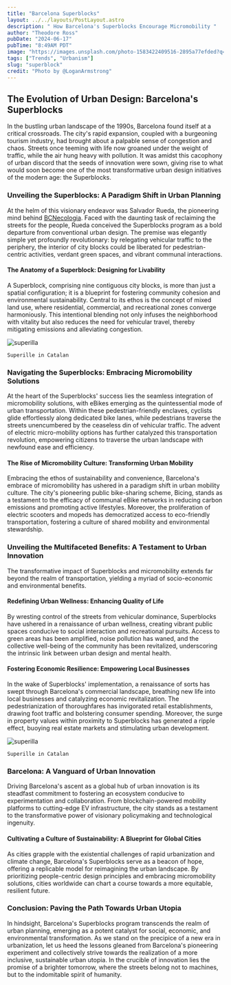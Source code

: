 ```yaml
---
title: "Barcelona Superblocks"
layout: ../../layouts/PostLayout.astro
description: " How Barcelona's Superblocks Encourage Micromobility "
author: "Theodore Ross"
pubDate: "2024-06-17"
pubTime: "8:49AM PDT"
image: "https://images.unsplash.com/photo-1583422409516-2895a77efded?q=80&w=2940&auto=format&fit=crop&ixlib=rb-4.0.3&ixid=M3wxMjA3fDB8MHxwaG90by1wYWdlfHx8fGVufDB8fHx8fA%3D%3D"
tags: ["Trends", "Urbanism"]
slug: "superblock"
credit: "Photo by @LoganArmstrong"
---
```


## The Evolution of Urban Design: Barcelona's Superblocks

In the bustling urban landscape of the 1990s, Barcelona found itself at a critical crossroads. The city's rapid expansion, coupled with a burgeoning tourism industry, had brought about a palpable sense of congestion and chaos. Streets once teeming with life now groaned under the weight of traffic, while the air hung heavy with pollution. It was amidst this cacophony of urban discord that the seeds of innovation were sown, giving rise to what would soon become one of the most transformative urban design initiatives of the modern age: the Superblocks.

### Unveiling the Superblocks: A Paradigm Shift in Urban Planning

At the helm of this visionary endeavor was Salvador Rueda, the pioneering mind behind [BCNecologia](https://www.barcelona.cat/en/discoverbcn/publications/bcnecologia-1). Faced with the daunting task of reclaiming the streets for the people, Rueda conceived the Superblocks program as a bold departure from conventional urban design. The premise was elegantly simple yet profoundly revolutionary: by relegating vehicular traffic to the periphery, the interior of city blocks could be liberated for pedestrian-centric activities, verdant green spaces, and vibrant communal interactions.

#### The Anatomy of a Superblock: Designing for Livability

A Superblock, comprising nine contiguous city blocks, is more than just a spatial configuration; it is a blueprint for fostering community cohesion and environmental sustainability. Central to its ethos is the concept of mixed land use, where residential, commercial, and recreational zones converge harmoniously. This intentional blending not only infuses the neighborhood with vitality but also reduces the need for vehicular travel, thereby mitigating emissions and alleviating congestion.

![superilla](https://images.unsplash.com/photo-1694267354684-d99b1eb22d98?q=80&w=2831&auto=format&fit=crop&ixlib=rb-4.0.3&ixid=M3wxMjA3fDB8MHxwaG90by1wYWdlfHx8fGVufDB8fHx8fA%3D%3D "Superille")

``` 
Superille in Catalan
```

### Navigating the Superblocks: Embracing Micromobility Solutions

At the heart of the Superblocks' success lies the seamless integration of micromobility solutions, with eBikes emerging as the quintessential mode of urban transportation. Within these pedestrian-friendly enclaves, cyclists glide effortlessly along dedicated bike lanes, while pedestrians traverse the streets unencumbered by the ceaseless din of vehicular traffic. The advent of electric micro-mobility options has further catalyzed this transportation revolution, empowering citizens to traverse the urban landscape with newfound ease and efficiency.

#### The Rise of Micromobility Culture: Transforming Urban Mobility

Embracing the ethos of sustainability and convenience, Barcelona's embrace of micromobility has ushered in a paradigm shift in urban mobility culture. The city's pioneering public bike-sharing scheme, Bicing, stands as a testament to the efficacy of communal eBike networks in reducing carbon emissions and promoting active lifestyles. Moreover, the proliferation of electric scooters and mopeds has democratized access to eco-friendly transportation, fostering a culture of shared mobility and environmental stewardship.

### Unveiling the Multifaceted Benefits: A Testament to Urban Innovation

The transformative impact of Superblocks and micromobility extends far beyond the realm of transportation, yielding a myriad of socio-economic and environmental benefits.

#### Redefining Urban Wellness: Enhancing Quality of Life

By wresting control of the streets from vehicular dominance, Superblocks have ushered in a renaissance of urban wellness, creating vibrant public spaces conducive to social interaction and recreational pursuits. Access to green areas has been amplified, noise pollution has waned, and the collective well-being of the community has been revitalized, underscoring the intrinsic link between urban design and mental health.

#### Fostering Economic Resilience: Empowering Local Businesses

In the wake of Superblocks' implementation, a renaissance of sorts has swept through Barcelona's commercial landscape, breathing new life into local businesses and catalyzing economic revitalization. The pedestrianization of thoroughfares has invigorated retail establishments, drawing foot traffic and bolstering consumer spending. Moreover, the surge in property values within proximity to Superblocks has generated a ripple effect, buoying real estate markets and stimulating urban development.

![superilla](https://images.unsplash.com/photo-1694267167733-1f03ed7c3c9e?q=80&w=2062&auto=format&fit=crop&ixlib=rb-4.0.3&ixid=M3wxMjA3fDB8MHxwaG90by1wYWdlfHx8fGVufDB8fHx8fA%3D%3D)

``` 
Superille in Catalan
```

### Barcelona: A Vanguard of Urban Innovation

Driving Barcelona's ascent as a global hub of urban innovation is its steadfast commitment to fostering an ecosystem conducive to experimentation and collaboration. From blockchain-powered mobility platforms to cutting-edge EV infrastructure, the city stands as a testament to the transformative power of visionary policymaking and technological ingenuity.

#### Cultivating a Culture of Sustainability: A Blueprint for Global Cities

As cities grapple with the existential challenges of rapid urbanization and climate change, Barcelona's Superblocks serve as a beacon of hope, offering a replicable model for reimagining the urban landscape. By prioritizing people-centric design principles and embracing micromobility solutions, cities worldwide can chart a course towards a more equitable, resilient future.

### Conclusion: Paving the Path Towards Urban Utopia

In hindsight, Barcelona's Superblocks program transcends the realm of urban planning, emerging as a potent catalyst for social, economic, and environmental transformation. As we stand on the precipice of a new era in urbanization, let us heed the lessons gleaned from Barcelona's pioneering experiment and collectively strive towards the realization of a more inclusive, sustainable urban utopia. In the crucible of innovation lies the promise of a brighter tomorrow, where the streets belong not to machines, but to the indomitable spirit of humanity.
